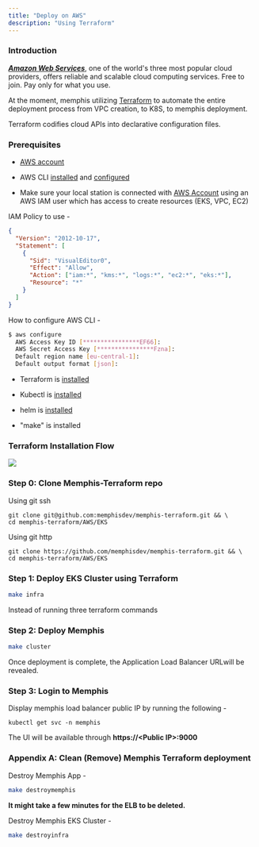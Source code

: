 ```yaml
---
title: "Deploy on AWS"
description: "Using Terraform"
---
```


### Introduction

[**_Amazon Web Services_**](https://aws.amazon.com/), one of the world's three
most popular cloud providers, offers reliable and scalable cloud computing
services. Free to join. Pay only for what you use.

At the moment, memphis utilizing [Terraform](https://www.terraform.io/) to
automate the entire deployment process from VPC creation, to K8S, to memphis
deployment.

Terraform codifies cloud APIs into declarative configuration files.

### Prerequisites

- [AWS account](https://aws.amazon.com/free/)

- AWS CLI
  [installed](https://docs.aws.amazon.com/cli/latest/userguide/getting-started-install.html)
  and
  [configured](https://docs.aws.amazon.com/cli/latest/userguide/cli-chap-configure.html)

- Make sure your local station is connected with
  [AWS Account](https://portal.aws.amazon.com/billing/signup?nc2=h%5Fct&src=default&redirect%5Furl=https%3A%2F%2Faws.amazon.com%2Fregistration-confirmation#/start)
  using an AWS IAM user which has access to create resources (EKS, VPC, EC2)

IAM Policy to use -

```json
{
  "Version": "2012-10-17",
  "Statement": [
    {
      "Sid": "VisualEditor0",
      "Effect": "Allow",
      "Action": ["iam:*", "kms:*", "logs:*", "ec2:*", "eks:*"],
      "Resource": "*"
    }
  ]
}
```

How to configure AWS CLI -

```bash
$ aws configure
  AWS Access Key ID [****************EF66]:
  AWS Secret Access Key [****************Fzna]:
  Default region name [eu-central-1]:
  Default output format [json]:
```

- Terraform is [installed](https://www.terraform.io/downloads)

- Kubectl is
  [installed](https://kubernetes.io/docs/tasks/tools/install-kubectl/)

- helm is [installed](https://helm.sh/docs/intro/install/)

- "make" is installed

### Terraform Installation Flow

![](/deployment/cloud-deployment/images/aws-20memphis-20terraform.png)

### Step 0: Clone Memphis-Terraform repo

Using git ssh

```
git clone git@github.com:memphisdev/memphis-terraform.git && \
cd memphis-terraform/AWS/EKS
```

Using git http

```
git clone https://github.com/memphisdev/memphis-terraform.git && \
cd memphis-terraform/AWS/EKS
```

### Step 1: Deploy EKS Cluster using Terraform

```bash
make infra
```

<Warning>Instead of running three terraform commands</Warning>

### Step 2: Deploy Memphis

```bash
make cluster
```

Once deployment is complete, the Application Load Balancer URLwill be revealed.

### Step 3: Login to Memphis

Display memphis load balancer public IP by running the following -

```
kubectl get svc -n memphis
```

The UI will be available through **https://\<Public IP\>:9000**

### Appendix A: Clean (Remove) Memphis Terraform deployment

Destroy Memphis App -

```bash
make destroymemphis
```

<Info>**It might take a few minutes for the ELB to be deleted.**</Info>

Destroy Memphis EKS Cluster -

```bash
make destroyinfra
```
